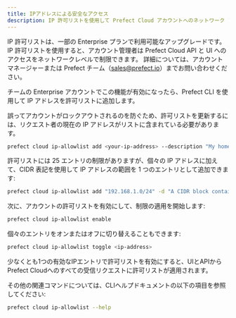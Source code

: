 ```yaml
---
title: IPアドレスによる安全なアクセス
description: IP 許可リストを使用して Prefect Cloud アカウントへのネットワーク アクセスを管理します。
---
```


IP 許可リストは、一部の Enterprise プランで利用可能なアップグレードです。
IP 許可リストを使用すると、アカウント管理者は Prefect Cloud API と UI へのアクセスをネットワークレベルで制限できます。
詳細については、アカウントマネージャーまたは Prefect チーム（sales@prefect.io）までお問い合わせください。

チームの Enterprise アカウントでこの機能が有効になったら、Prefect CLI を使用して IP アドレスを許可リストに追加します。

<Note>誤ってアカウントがロックアウトされるのを防ぐため、許可リストを更新するには、リクエスト者の現在の IP アドレスがリストに含まれている必要があります。</Note>

```bash
prefect cloud ip-allowlist add <your-ip-address> --description "My home IP address"
```

許可リストには 25 エントリの制限がありますが、個々の IP アドレスに加えて、CIDR 表記を使用して IP アドレスの範囲を 1 つのエントリとして追加できます:

```bash
prefect cloud ip-allowlist add "192.168.1.0/24" -d "A CIDR block containing 256 IP addresses from 192.168.1.0 to 192.168.1.255"
```

次に、アカウントの許可リストを有効にして、制限の適用を開始します:

```bash
prefect cloud ip-allowlist enable
```

個々のエントリをオンまたはオフに切り替えることもできます:
    
```bash
prefect cloud ip-allowlist toggle <ip-address>
```

少なくとも1つの有効なIPエントリで許可リストを有効にすると、UIとAPIからPrefect Cloudへのすべての受信リクエストに許可リストが適用されます。

その他の関連コマンドについては、CLIヘルプドキュメントの以下の項目を参照してください:
    
```bash
prefect cloud ip-allowlist --help
```
